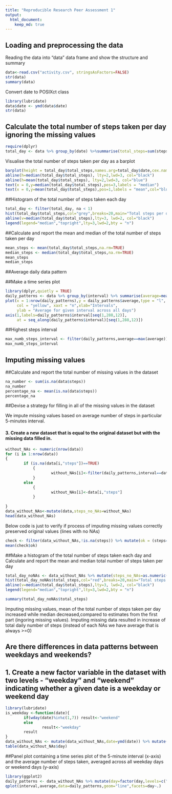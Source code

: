 ---
title: "Reproducible Research Peer Assessment 1"
output: 
  html_document:
    keep_md: true
---


## Loading and preprocessing the data


Reading the data into "data" data frame and show the structure and summary 

```{r read_data, cache=TRUE}
data<-read.csv("activity.csv", stringsAsFactors=FALSE)
str(data)
summary(data)
```

Convert date to POSIXct class

```{r date_conversion, message=FALSE}
library(lubridate)
data$date <- ymd(data$date)
str(data)
```


## Calculate the total number of steps taken per day ignoring the missing values
```{r daily_total,message=FALSE}
require(dplyr)
total_day <- data %>% group_by(date) %>%summarise(total_steps=sum(steps,na.rm=TRUE),na=mean(is.na(steps))) %>% print
```
Visualise the total number of steps taken per day as a barplot

```{r barplot,fig.width=12}
barplot(height = total_day$total_steps,names.arg=total_day$date,cex.names=0.68,las=3,col="red")
abline(h=median(total_day$total_steps), lty=2,lwd=3, col="black")
abline(h=mean(total_day$total_steps), lty=2,lwd=3, col="blue")
text(x = 0,y=median(total_day$total_steps),pos=3,labels = "median")
text(x = 0,y=mean(total_day$total_steps),pos=1,labels = "mean",col="blue")
```

##Histogram of the total number of steps taken each day

```{r histogram}
total_day <- filter(total_day, na < 1)
hist(total_day$total_steps,col="grey",breaks=20,main="Total steps per day",xlab="Steps per day")
abline(v=median(total_day$total_steps),lty=3, lwd=2, col="black")
legend(legend="median","topright",lty=3,lwd=2,bty = "n")
```

##Calculate and report the mean and median of the total number of steps taken per day

```{r summary}
mean_steps <- mean(total_day$total_steps,na.rm=TRUE)
median_steps <- median(total_day$total_steps,na.rm=TRUE)
mean_steps
median_steps
```

##Average daily data pattern

##Make a time series plot   

```{r daily, fig.width=12}
library(dplyr,quietly = TRUE)
daily_patterns <- data %>% group_by(interval) %>% summarise(average=mean(steps,na.rm=TRUE))
plot(x = 1:nrow(daily_patterns),y = daily_patterns$average,type = "l",
     col = "yellow", xaxt = "n",xlab="Intervals", 
     ylab = "Average for given interval across all days")
axis(1,labels=daily_patterns$interval[seq(1,288,12)],
     at = seq_along(daily_patterns$interval)[seq(1,288,12)])
```

##Highest steps interval
```{r highest}
max_numb_steps_interval <- filter(daily_patterns,average==max(average))
max_numb_steps_interval
```


## Imputing missing values

##Calculate and report the total number of missing values in the dataset 

```{r missing}
na_number <- sum(is.na(data$steps))
na_number
percentage_na <- mean(is.na(data$steps))
percentage_na
```

##Devise a strategy for filling in all of the missing values in the dataset

We impute missing values based on average number of steps in particular 5-minutes interval. 

#### 3. Create a new dataset that is equal to the original dataset but with the missing data filled in.
```{r na_imputing, cache=TRUE}
without_NAs <- numeric(nrow(data))
for (i in 1:nrow(data))
{
        if (is.na(data[i,"steps"])==TRUE)
            {
                    without_NAs[i]<-filter(daily_patterns,interval==data[i,"interval"]) %>% select(average)
            } 
        else
            {
                    without_NAs[i]<-data[i,"steps"]
            }
                    
}
data_without_NAs<-mutate(data,steps_no_NAs=without_NAs)
head(data_without_NAs)
```

Below code is just to verify if process of imputing missing values correctly preserved original values (lines with no NAs)   
```{r test_NAs}
check <- filter(data_without_NAs,!is.na(steps)) %>% mutate(ok = (steps==steps_no_NAs))
mean(check$ok)
```

##Make a histogram of the total number of steps taken each day and Calculate and report the mean and median total number of steps taken per day

```{r histogram_no_NAs}
total_day_noNAs <- data_without_NAs %>% mutate(steps_no_NAs=as.numeric(steps_no_NAs)) %>% group_by(date) %>% summarise(total_steps=sum(steps_no_NAs))
hist(total_day_noNAs$total_steps,col="red",breaks=20,main="Total steps per day",xlab="Steps per day")
abline(v=median(total_day$total_steps),lty=3, lwd=2, col="black")
legend(legend="median","topright",lty=3,lwd=2,bty = "n")
```

```{r summary_no_NAs}
summary(total_day_noNAs$total_steps)
```

Imputing missing values, mean of the total number of steps taken per day  increased while median decreased,compared to estimates from the first part (ingoring missing values). Imputing missing data resulted in increase of total daily number of steps (instead of each NAs we have average that is always >=0)

## Are there differences in data patterns between weekdays and weekends?

## 1. Create a new factor variable in the dataset with two levels - "weekday" and "weekend" indicating whether a given date is a weekday or weekend day

```{r weekday}
library(lubridate)
is_weekday <-function(date){
        if(wday(date)%in%c(1,7)) result<-"weekend"
        else
                result<-"weekday"
        result
}
data_without_NAs <- mutate(data_without_NAs,date=ymd(date)) %>% mutate(day=sapply(date,is_weekday))
table(data_without_NAs$day)
```

##Panel plot containing a time series plot of the 5-minute interval (x-axis) and the average number of steps taken, averaged across all weekday days or weekend days (y-axis)


```{r weekend_comparison, cache=TRUE, fig.width=10}
library(ggplot2)
daily_patterns <- data_without_NAs %>% mutate(day=factor(day,levels=c("weekend","weekday")),steps_no_NAs=as.numeric(steps_no_NAs)) %>% group_by(interval,day) %>% summarise(average=mean(steps_no_NAs))
qplot(interval,average,data=daily_patterns,geom="line",facets=day~.)
```